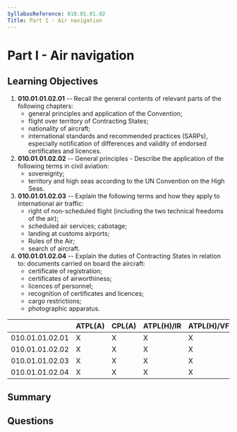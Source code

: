```yaml
---
SyllabusReference: 010.01.01.02
Title: Part I - Air navigation
---
```


# Part I - Air navigation

## Learning Objectives

1. **010.01.01.02.01** -- Recall the general contents of relevant parts of the
   following chapters:
   - general principles and application of the Convention;
   - flight over territory of Contracting States;
   - nationality of aircraft;
   - international standards and recommended practices (SARPs), especially
     notification of differences and validity of endorsed certificates and
     licences.
2. **010.01.01.02.02** -- General principles - Describe the application of the
   following terms in civil aviation:
   - sovereignty;
   - territory and high seas according to the UN Convention on the High Seas.
3. **010.01.01.02.03** -- Explain the following terms and how they apply to
   international air traffic:
   - right of non-scheduled flight (including the two technical freedoms of the
     air);
   - scheduled air services; cabotage;
   - landing at customs airports;
   - Rules of the Air;
   - search of aircraft.
4. **010.01.01.02.04** -- Explain the duties of Contracting States in relation
   to: documents carried on board the aircraft:
   - certificate of registration;
   - certificates of airworthiness;
   - licences of personnel;
   - recognition of certificates and licences;
   - cargo restrictions;
   - photographic apparatus.

|                 | ATPL(A) | CPL(A) | ATPL(H)/IR | ATPL(H)/VFR | CPL(H) | IR  | CBIR(A) |
| --------------- | ------- | ------ | ---------- | ----------- | ------ | --- | ------- |
| 010.01.01.02.01 | X       | X      | X          | X           | X      |     |         |
| 010.01.01.02.02 | X       | X      | X          | X           | X      |     |         |
| 010.01.01.02.03 | X       | X      | X          | X           | X      |     |         |
| 010.01.01.02.04 | X       | X      | X          | X           | X      |     |         |

## Summary

## Questions
